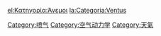 {{Commonscat|Wind}}

[[Category:喷气|Category:喷气]]
[[Category:空气动力学|Category:空气动力学]]
[[Category:天氣|Category:天氣]]

[[el:Κατηγορία:Άνεμοι|el:Κατηγορία:Άνεμοι]]
[[la:Categoria:Ventus|la:Categoria:Ventus]]